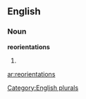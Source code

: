 ==English==

===Noun===
'''reorientations'''

# {{plural of|[[reorientation]]}}

[[Category:English plurals]]

[[ar:reorientations]]